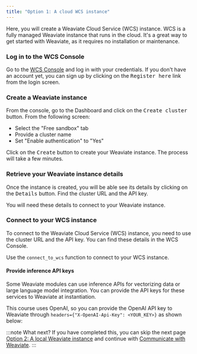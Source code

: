 ```yaml
---
title: "Option 1: A cloud WCS instance"
---
```



Here, you will create a Weaviate Cloud Service (WCS) instance. WCS is a fully managed Weaviate instance that runs in the cloud. It's a great way to get started with Weaviate, as it requires no installation or maintenance.

### <i class="fa-solid fa-chalkboard"></i> Log in to the WCS Console

Go to the [WCS Console](https://console.weaviate.cloud/) and log in with your credentials. If you don't have an account yet, you can sign up by clicking on the <kbd>Register here</kbd> link from the login screen.

### <i class="fa-solid fa-chalkboard"></i> Create a Weaviate instance

From the console, go to the Dashboard and click on the <kbd>Create cluster</kbd> button. From the following screen:

- Select the "Free sandbox" tab
- Provide a cluster name
- Set "Enable authentication" to "Yes"

Click on the <kbd>Create</kbd> button to create your Weaviate instance. The process will take a few minutes.

### <i class="fa-solid fa-chalkboard"></i> Retrieve your Weaviate instance details

Once the instance is created, you will be able see its details by clicking on the <kbd>Details</kbd> button. Find the cluster URL and the API key.

You will need these details to connect to your Weaviate instance.

### <i class="fa-solid fa-code"></i> Connect to your WCS instance

To connect to the Weaviate Cloud Service (WCS) instance, you need to use the cluster URL and the API key. You can find these details in the WCS Console.

Use the `connect_to_wcs` function to connect to your WCS instance.

<FilteredTextBlock
  text={PyCode}
  startMarker="# WCSInstantiation"
  endMarker="# END WCSInstantiation"
  language="py"
/>

#### Provide inference API keys

Some Weaviate modules can use inference APIs for vectorizing data or large language model integration. You can provide the API keys for these services to Weaviate at instantiation.

This course uses OpenAI, so you can provide the OpenAI API key to Weaviate through `headers={"X-OpenAI-Api-Key": <YOUR_KEY>}` as shown below:

<FilteredTextBlock
  text={PyCode}
  startMarker="# WCSAPIKeyInstantiation"
  endMarker="# END WCSAPIKeyInstantiation"
  language="py"
/>

:::note What next?
If you have completed this, you can skip the next page [Option 2: A local Weaviate instance](./20_create_docker.mdx) and continue with [Communicate with Weaviate](../30_communicate.mdx).
:::


<GiscusDocComment />
